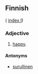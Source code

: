 ==Finnish==
( [[Wiktionary:Finnish_index_i|index I]])

===Adjective===

# [[happy]].

====Antonyms====

* [[surullinen]]